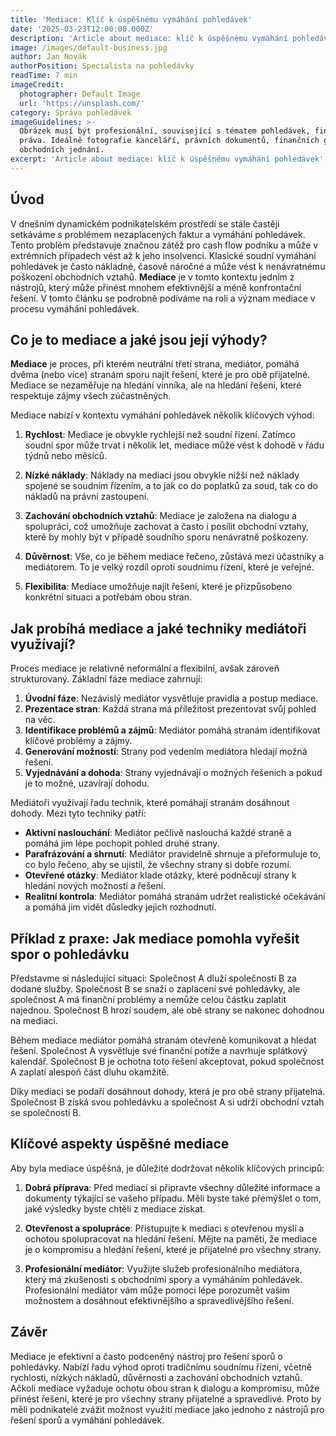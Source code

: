 ```yaml
---
title: 'Mediace: Klíč k úspěšnému vymáhání pohledávek'
date: '2025-03-23T12:00:00.000Z'
description: 'Article about mediace: klíč k úspěšnému vymáhání pohledávek'
image: /images/default-business.jpg
author: Jan Novák
authorPosition: Specialista na pohledávky
readTime: 7 min
imageCredit:
  photographer: Default Image
  url: 'https://unsplash.com/'
category: Správa pohledávek
imageGuidelines: >-
  Obrázek musí být profesionální, související s tématem pohledávek, financí nebo
  práva. Ideálně fotografie kanceláří, právních dokumentů, finančních grafů nebo
  obchodních jednání.
excerpt: 'Article about mediace: klíč k úspěšnému vymáhání pohledávek'
---
```

## Úvod

V dnešním dynamickém podnikatelském prostředí se stále častěji setkáváme s problémem nezaplacených faktur a vymáhání pohledávek. Tento problém představuje značnou zátěž pro cash flow podniku a může v extrémních případech vést až k jeho insolvenci. Klasické soudní vymáhání pohledávek je často nákladné, časově náročné a může vést k nenávratnému poškození obchodních vztahů. **Mediace** je v tomto kontextu jedním z nástrojů, který může přinést mnohem efektivnější a méně konfrontační řešení. V tomto článku se podrobně podíváme na roli a význam mediace v procesu vymáhání pohledávek.

## Co je to mediace a jaké jsou její výhody?

**Mediace** je proces, při kterém neutrální třetí strana, mediátor, pomáhá dvěma (nebo více) stranám sporu najít řešení, které je pro obě přijatelné. Mediace se nezaměřuje na hledání vinníka, ale na hledání řešení, které respektuje zájmy všech zúčastněných.

Mediace nabízí v kontextu vymáhání pohledávek několik klíčových výhod:

1. **Rychlost**: Mediace je obvykle rychlejší než soudní řízení. Zatímco soudní spor může trvat i několik let, mediace může vést k dohodě v řádu týdnů nebo měsíců.

2. **Nízké náklady**: Náklady na mediaci jsou obvykle nižší než náklady spojené se soudním řízením, a to jak co do poplatků za soud, tak co do nákladů na právní zastoupení.

3. **Zachování obchodních vztahů**: Mediace je založena na dialogu a spolupráci, což umožňuje zachovat a často i posílit obchodní vztahy, které by mohly být v případě soudního sporu nenávratně poškozeny.

4. **Důvěrnost**: Vše, co je během mediace řečeno, zůstává mezi účastníky a mediátorem. To je velký rozdíl oproti soudnímu řízení, které je veřejné.

5. **Flexibilita**: Mediace umožňuje najít řešení, které je přizpůsobeno konkrétní situaci a potřebám obou stran.

## Jak probíhá mediace a jaké techniky mediátoři využívají?

Proces mediace je relativně neformální a flexibilní, avšak zároveň strukturovaný. Základní fáze mediace zahrnují:

1. **Úvodní fáze**: Nezávislý mediátor vysvětluje pravidla a postup mediace.
2. **Prezentace stran**: Každá strana má příležitost prezentovat svůj pohled na věc.
3. **Identifikace problémů a zájmů**: Mediátor pomáhá stranám identifikovat klíčové problémy a zájmy.
4. **Generování možností**: Strany pod vedením mediátora hledají možná řešení.
5. **Vyjednávání a dohoda**: Strany vyjednávají o možných řešeních a pokud je to možné, uzavírají dohodu.

Mediátoři využívají řadu technik, které pomáhají stranám dosáhnout dohody. Mezi tyto techniky patří:

- **Aktivní naslouchání**: Mediátor pečlivě naslouchá každé straně a pomáhá jim lépe pochopit pohled druhé strany.
- **Parafrázování a shrnutí**: Mediátor pravidelně shrnuje a přeformuluje to, co bylo řečeno, aby se ujistil, že všechny strany si dobře rozumí.
- **Otevřené otázky**: Mediátor klade otázky, které podněcují strany k hledání nových možností a řešení.
- **Realitní kontrola**: Mediátor pomáhá stranám udržet realistické očekávání a pomáhá jim vidět důsledky jejich rozhodnutí.

## Příklad z praxe: Jak mediace pomohla vyřešit spor o pohledávku

Představme si následující situaci: Společnost A dluží společnosti B za dodané služby. Společnost B se snaží o zaplacení své pohledávky, ale společnost A má finanční problémy a nemůže celou částku zaplatit najednou. Společnost B hrozí soudem, ale obě strany se nakonec dohodnou na mediaci.

Během mediace mediátor pomáhá stranám otevřeně komunikovat a hledat řešení. Společnost A vysvětluje své finanční potíže a navrhuje splátkový kalendář. Společnost B je ochotna toto řešení akceptovat, pokud společnost A zaplatí alespoň část dluhu okamžitě.

Díky mediaci se podaří dosáhnout dohody, která je pro obě strany přijatelná. Společnost B získá svou pohledávku a společnost A si udrží obchodní vztah se společností B.

## Klíčové aspekty úspěšné mediace

Aby byla mediace úspěšná, je důležité dodržovat několik klíčových principů:

1. **Dobrá příprava**: Před mediací si připravte všechny důležité informace a dokumenty týkající se vašeho případu. Měli byste také přemýšlet o tom, jaké výsledky byste chtěli z mediace získat.

2. **Otevřenost a spolupráce**: Přistupujte k mediaci s otevřenou myslí a ochotou spolupracovat na hledání řešení. Mějte na paměti, že mediace je o kompromisu a hledání řešení, které je přijatelné pro všechny strany.

3. **Profesionální mediátor**: Využijte služeb profesionálního mediátora, který má zkušenosti s obchodními spory a vymáháním pohledávek. Profesionální mediátor vám může pomoci lépe porozumět vašim možnostem a dosáhnout efektivnějšího a spravedlivějšího řešení.

## Závěr

Mediace je efektivní a často podceněný nástroj pro řešení sporů o pohledávky. Nabízí řadu výhod oproti tradičnímu soudnímu řízení, včetně rychlosti, nízkých nákladů, důvěrnosti a zachování obchodních vztahů. Ačkoli mediace vyžaduje ochotu obou stran k dialogu a kompromisu, může přinést řešení, které je pro všechny strany přijatelné a spravedlivé. Proto by měli podnikatelé zvážit možnost využití mediace jako jednoho z nástrojů pro řešení sporů a vymáhání pohledávek.
